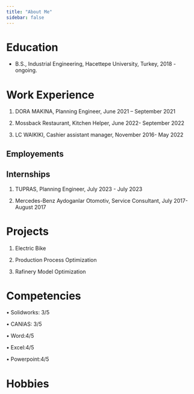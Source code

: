 ```yaml
---
title: "About Me"
sidebar: false 
---
```


# Education

-   B.S., Industrial Engineering, Hacettepe University, Turkey, 2018 - ongoing.

# Work Experience

1.  DORA MAKINA, Planning Engineer, June 2021 -- September 2021

2.  Mossback Restaurant, Kitchen Helper, June 2022- September 2022

3.  LC WAIKIKI, Cashier assistant manager, November 2016- May 2022

## Employements

## Internships

1.  TUPRAS, Planning Engineer, July 2023 - July 2023

2.  Mercedes-Benz Aydoganlar Otomotiv, Service Consultant, July 2017- August 2017

# Projects

1.  Electric Bike

2.  Production Process Optimization

3.  Rafinery Model Optimization

# Competencies

• Solidworks: 3/5

• CANIAS: 3/5

• Word:4/5

• Excel:4/5

• Powerpoint:4/5

# Hobbies